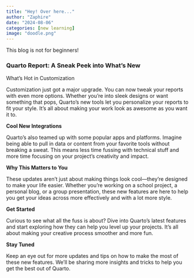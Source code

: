 ```yaml
---
title: "Hey! Over here..."
author: "Zaphire"
date: "2024-08-06"
categories: [new learning]
image: "doodle.png"
---
```



This blog is not for beginners!



### **Quarto Report: A Sneak Peek into What’s New**

What’s Hot in Customization

Customization just got a major upgrade. You can now tweak your reports with even more options. Whether you’re into sleek designs or want something that pops, Quarto’s new tools let you personalize your reports to fit your style. It’s all about making your work look as awesome as you want it to.

**Cool New Integrations**

Quarto’s also teamed up with some popular apps and platforms. Imagine being able to pull in data or content from your favorite tools without breaking a sweat. This means less time fussing with technical stuff and more time focusing on your project’s creativity and impact.

**Why This Matters to You**

These updates aren’t just about making things look cool—they’re designed to make your life easier. Whether you’re working on a school project, a personal blog, or a group presentation, these new features are here to help you get your ideas across more effectively and with a lot more style.

**Get Started**

Curious to see what all the fuss is about? Dive into Quarto’s latest features and start exploring how they can help you level up your projects. It’s all about making your creative process smoother and more fun.

**Stay Tuned**

Keep an eye out for more updates and tips on how to make the most of these new features. We’ll be sharing more insights and tricks to help you get the best out of Quarto.




